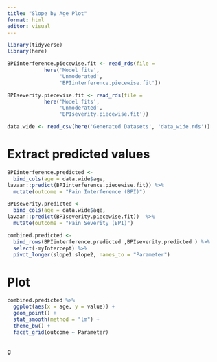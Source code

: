 ```yaml
---
title: "Slope by Age Plot"
format: html
editor: visual
---
```


```r

library(tidyverse)
library(here)

BPIinterference.piecewise.fit <- read_rds(file = 
            here('Model fits',
                 'Unmoderated',
                 'BPIinterference.piecewise.fit'))

BPIseverity.piecewise.fit <- read_rds(file = 
            here('Model fits',
                 'Unmoderated',
                 'BPIseverity.piecewise.fit'))

data.wide <- read_csv(here('Generated Datasets', 'data_wide.rds'))

```

# 

# Extract predicted values

```r

BPIinterference.predicted <- 
  bind_cols(age = data.wide$age,
lavaan::predict(BPIinterference.piecewise.fit)) %>%
  mutate(outcome = "Pain Interference (BPI)")

BPIseverity.predicted <- 
  bind_cols(age = data.wide$age,
lavaan::predict(BPIseverity.piecewise.fit))  %>%
  mutate(outcome = "Pain Severity (BPI)")

```

```r

combined.predicted <-
  bind_rows(BPIinterference.predicted ,BPIseverity.predicted ) %>%
  select(-myIntercept) %>%
  pivot_longer(slope1:slope2, names_to = "Parameter")

```

# Plot

```r

combined.predicted %>%
  ggplot(aes(x = age, y = value)) +
  geom_point() +
  stat_smooth(method = "lm") +
  theme_bw() +
  facet_grid(outcome ~ Parameter)



```

g
